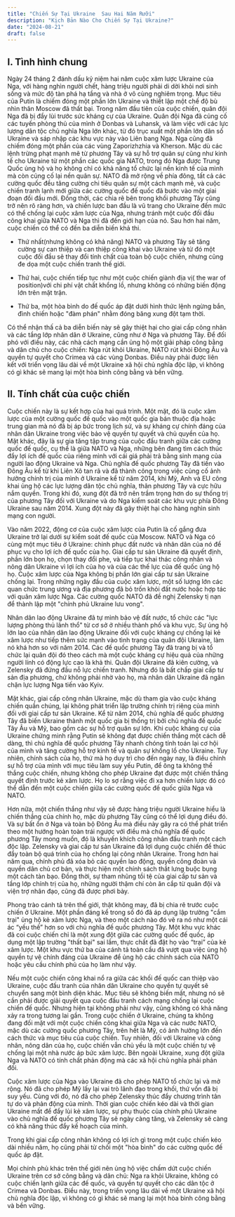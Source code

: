 ```yaml
---
title: "Chiến Sự Tại Ukraine  Sau Hai Năm Rưỡi"
description: "Kịch Bản Nào Cho Chiến Sự Tại Ukraine?"
date: "2024-08-21"
draft: false
---
```


## I. Tình hình chung
Ngày 24 tháng 2 đánh dấu kỷ niệm hai năm cuộc xâm lược Ukraine của Nga, với hàng nghìn người chết, hàng triệu người phải di dời khỏi nơi sinh sống và mức độ tàn phá hạ tầng và nhà ở vô cùng nghiêm trọng. Mục tiêu của Putin là chiếm đóng một phần lớn Ukraine và thiết lập một chế độ bù nhìn thân Moscow đã thất bại. Trong năm đầu tiên của cuộc chiến, quân đội Nga đã bị đẩy lùi trước sức kháng cự của Ukraine. Quân đội Nga đã củng cố các tuyến phòng thủ của mình ở Donbas và Luhansk, và làm việc với các lực lượng dân tộc chủ nghĩa Nga lớn khác, từ đó trục xuất một phần lớn dân số Ukraine và sáp nhập các khu vực này vào Liên bang Nga. Nga cũng đã chiếm đóng một phần của các vùng Zaporizhzhia và Kherson. Mặc dù các lệnh trừng phạt mạnh mẽ từ phương Tây và sự hỗ trợ quân sự cũng như kinh tế cho Ukraine từ một phần các quốc gia NATO, trong đó Nga được Trung Quốc ủng hộ và họ  không chỉ có khả năng tổ chức lại nền kinh tế của mình mà còn củng cố lại nền quân sự. NATO đã mở rộng về phía đông, tất cả các cường quốc đều tăng cường chi tiêu quân sự một cách mạnh mẽ, và cuộc chiến tranh lạnh mới giữa các cường quốc đế quốc đã bước vào một giai đoạn đối đầu mới. Đồng thời, các chia rẽ bên trong khối phương Tây cũng trở nên rõ ràng hơn, và chiến lược ban đầu là vũ trang cho Ukraine đến mức có thể chống lại cuộc xâm lược của Nga, nhưng tránh một cuộc đối đầu công khai giữa NATO và Nga thì đã đến giới hạn của nó. Sau hơn hai năm, cuộc chiến có thể có đến ba diễn biến khả thi.

- Thứ nhất(nhưng không có khả năng) NATO và phương Tây sẽ tăng cường sự can thiệp và can thiệp công khai vào Ukraine và từ đó một cuộc đối đầu sẽ thay đổi tính chất của toàn bộ cuộc chiến, nhưng cũng đe dọa một cuộc chiến tranh thế giới.

- Thứ hai, cuộc chiến tiếp tục như một cuộc chiến giành địa vị( the war of position)với chi phí vật chất khổng lồ, nhưng không có những biến động lớn trên mặt trận.

- Thứ ba, một hòa bình do đế quốc áp đặt  dưới hình thức lệnh ngừng bắn, đình chiến hoặc "đàm phán" nhằm đóng băng xung đột tạm thời.

Có thể nhận thấ cả ba diễn biến này sẽ gây thiệt hại cho giai cấp công nhân và các tầng lớp nhân dân ở Ukraine, cũng như ở Nga và phương Tây. Để đối phó với điều này, các nhà cách mạng cần ủng hộ một giải pháp công bằng và dân chủ cho cuộc chiến: Nga rút khỏi Ukraine, NATO rút khỏi Đông Âu và quyền tự quyết cho Crimea và các vùng Donbas. Điều này phải được liên kết với triển vọng lâu dài về một Ukraine xã hội chủ nghĩa độc lập, vì không có gì khác sẽ mang lại một hòa bình công bằng và bền vững.

## II. Tính chất của cuộc chiến

Cuộc chiến này là sự kết hợp của hai quá trình. Một mặt, đó là cuộc xâm lược của một cường quốc đế quốc vào một quốc gia bán thuộc địa hoặc trung gian mà nó đã bị áp bức trong lịch sử, và sự kháng cự chính đáng của nhân dân Ukraine trong việc bảo vệ quyền tự quyết và chủ quyền của họ. Mặt khác, đây là sự gia tăng tập trung của cuộc đấu tranh giữa các cường quốc đế quốc, cụ thể là giữa NATO và Nga, những bên đang tìm cách thúc đẩy lợi ích đế quốc của riêng mình với cái giá phải trả bằng sinh mạng của người lao động Ukraine và Nga. Chủ nghĩa đế quốc phương Tây đã tiến vào Đông Âu kể từ khi Liên Xô tan rã và đã thành công trong việc củng cố ảnh hưởng chính trị của mình ở Ukraine kể từ năm 2014, khi Mỹ, Anh và EU công khai ủng hộ các lực lượng dân tộc chủ nghĩa, thân phương Tây và cực hữu nắm quyền. Trong khi đó, xung đột đã trở nên trầm trọng hơn do sự thống trị của phương Tây đối với Ukraine và do Nga kiểm soát các khu vực phía Đông Ukraine sau năm 2014. Xung đột này đã gây thiệt hại cho hàng nghìn sinh mạng con người.

Vào năm 2022, động cơ của cuộc xâm lược của Putin là cố gắng đưa Ukraine trở lại dưới sự kiểm soát đế quốc của Moscow. NATO và Nga có cùng một mục tiêu ở Ukraine: chinh phục đất nước và nhân dân của nó để phục vụ cho lợi ích đế quốc của họ. Giai cấp tư sản Ukraine đã quyết định, phần lớn bọn họ, chọn thay đổi phe, và tiếp tục khai thác công nhân và nông dân Ukraine vì lợi ích của họ và của các thế lực của đế quốc ủng hộ họ. Cuộc xâm lược của Nga không bị phần lớn giai cấp tư sản Ukraine chống lại. Trong những ngày đầu của cuộc xâm lược, một số lượng lớn các quan chức trung ương và địa phương đã bỏ trốn khỏi đất nước hoặc hợp tác với quân xâm lược Nga. Các cường quốc NATO đã đề nghị Zelensky tị nạn để thành lập một "chính phủ Ukraine lưu vong".

Nhân dân lao động Ukraine đã tự mình bảo vệ đất nước, tổ chức các "lực lượng phòng thủ lãnh thổ" từ cơ sở ở nhiều thành phố và khu vực. Sự ủng hộ lớn lao của nhân dân lao động Ukraine đối với cuộc kháng cự chống lại kẻ xâm lược như tiếp thêm sức mạnh vào tình trạng của quân đội Ukraine, làm nó khá hơn so với năm 2014. Các đế quốc phương Tây đã trang bị và tổ chức lại quân đội đó theo cách mà một cuộc kháng cự hiệu quả của những người lính có động lực cao là khả thi. Quân đội Ukraine đã kiên cường, và Zelensky đã đứng đầu nỗ lực chiến tranh. Nhưng đó là bất chấp giai cấp tư sản địa phương, chứ không phải nhờ vào họ, mà nhân dân Ukraine đã ngăn chặn lực lượng Nga tiến vào Kyiv.

Mặt khác, giai cấp công nhân Ukraine, mặc dù tham gia vào cuộc kháng chiến quần chúng, lại không phát triển lập trường chính trị riêng của mình đối với giai cấp tư sản Ukraine. Kể từ năm 2014, chủ nghĩa đế quốc phương Tây đã biến Ukraine thành một quốc gia bị thống trị bởi chủ nghĩa đế quốc Tây Âu và Mỹ, bao gồm các sự hỗ trợ quân sự lớn. Khi cuộc kháng cự của Ukraine chứng minh rằng Putin sẽ không đạt được chiến thắng một cách dễ dàng, thì chủ nghĩa đế quốc phương Tây nhanh chóng tính toán lại cơ hội của mình và tăng cường hỗ trợ kinh tế và quân sự khổng lồ cho Ukraine. Tuy nhiên, chính sách của họ, thứ mà họ duy trì cho đến ngày nay, là điều chỉnh sự hỗ trợ của mình với mục tiêu làm suy yếu Putin, để ông ta không thể thắng cuộc chiến, nhưng không cho phép Ukraine đạt được một chiến thắng quyết định trước kẻ xâm lược. Họ lo sợ rằng việc đi xa hơn chiến lược đó có thể dẫn đến một cuộc chiến giữa các cường quốc đế quốc giữa Nga và NATO.

Hơn nữa, một chiến thắng như vậy sẽ được hàng triệu người Ukraine hiểu là chiến thắng của chính họ, mặc dù phương Tây cũng có thể lợi dụng điều đó. Và sự bất ổn ở Nga và toàn bộ Đông Âu mà điều này gây ra có thể phát triển theo một hướng hoàn toàn trái ngược với điều mà chủ nghĩa đế quốc phương Tây mong muốn, đó là khuyến khích công nhân đấu tranh một cách độc lập. Zelensky và giai cấp tư sản Ukraine đã lợi dụng cuộc chiến để thúc đẩy toàn bộ quá trình của họ chống lại công nhân Ukraine. Trong hơn hai năm qua, chính phủ đã xóa bỏ các quyền lao động, quyền công đoàn và quyền dân chủ cơ bản, và thực hiện một chính sách thắt lưng buộc bụng một cách tàn bạo. Đồng thời, sự tham nhũng tồi tệ của giai cấp tư sản và tầng lớp chính trị của họ, những người thậm chí còn ăn cắp từ quân đội và viện trợ nhân đạo, cũng đã được phơi bày.

Phong trào cánh tả trên thế giới, thật không may, đã bị chia rẽ trước cuộc chiến ở Ukraine. Một phần đáng kể trong số đó đã áp dụng lập trường "cắm trại" ủng hộ kẻ xâm lược Nga, và theo một cách nào đó vẽ ra nó như một cái ác “yếu thế” hơn so với chủ nghĩa đế quốc phương Tây. Một khu vực khác đã coi cuộc chiến chỉ là một xung đột giữa các cường quốc đế quốc, áp dụng một lập trường "thất bại" sai lầm, thực chất đã đặt họ vào “trại” của kẻ xâm lược. Một khu vực thứ ba của cánh tả toàn cầu đã vượt qua việc ủng hộ quyền tự vệ chính đáng của Ukraine để ủng hộ các chính sách của NATO hoặc yêu cầu chính phủ của họ làm như vậy.

Nếu một cuộc chiến công khai nổ ra giữa các khối đế quốc can thiệp vào Ukraine, cuộc đấu tranh của nhân dân Ukraine cho quyền tự quyết sẽ chuyển sang một bình diện khác. Mục tiêu sẽ không biến mất, nhưng nó sẽ cần phải được giải quyết qua cuộc đấu tranh cách mạng chống lại cuộc chiến đế quốc. Nhưng hiện tại không phải như vậy, cũng không có khả năng xảy ra trong tương lai gần. Trong cuộc chiến ở Ukraine, chúng ta không đang đối mặt với một cuộc chiến công khai giữa Nga và các nước NATO, mặc dù các cường quốc phương Tây, trên hết là Mỹ, có ảnh hưởng lớn đến cách thức và mục tiêu của cuộc chiến. Tuy nhiên, đối với Ukraine và công nhân, nông dân của họ, cuộc chiến vẫn chủ yếu là một cuộc chiến tự vệ chống lại một nhà nước áp bức xâm lược. Bên ngoài Ukraine, xung đột giữa Nga và NATO có tính chất phản động mà các xã hội chủ nghĩa phải phản đối.

Cuộc xâm lược của Nga vào Ukraine đã cho phép NATO tổ chức lại và mở rộng. Nó đã cho phép Mỹ lấy lại vai trò lãnh đạo trong khối, thứ vốn đã bị suy yếu. Cùng với đó, nó đã cho phép Zelensky thúc đẩy chương trình tân tự do và phản động của mình. Thời gian cuộc chiến kéo dài và thời gian Ukraine mất để đẩy lùi kẻ xâm lược, sự phụ thuộc của chính phủ Ukraine vào chủ nghĩa đế quốc phương Tây sẽ ngày càng tăng, và Zelensky sẽ càng có khả năng thúc đẩy kế hoạch của mình.

Trong khi giai cấp công nhân không có lợi ích gì trong một cuộc chiến kéo dài nhiều năm, họ cũng phải từ chối một "hòa bình" do các cường quốc đế quốc áp đặt.

Mọi chính phủ khác trên thế giới nên ủng hộ việc chấm dứt cuộc chiến Ukraine trên cơ sở công bằng và dân chủ: Nga ra khỏi Ukraine, không có cuộc chiến lạnh giữa các đế quốc, và quyền tự quyết cho các dân tộc ở Crimea và Donbas. Điều này, trong triển vọng lâu dài về một Ukraine xã hội chủ nghĩa độc lập, vì không có gì khác sẽ mang lại một hòa bình công bằng và bền vững.







